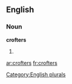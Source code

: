 
==English==

===Noun===
'''crofters'''

# {{plural of|[[crofter]]}}

[[Category:English plurals]]

[[ar:crofters]]
[[fr:crofters]]